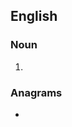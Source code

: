 {{also|runtimes|run-times}}
==English==

===Noun===
{{head|en|noun plural form}}

# {{plural of|run time|lang=en}}

===Anagrams===
* {{anagrams|en|Terminus|muntries|numerist|terminus|unmiters|unmitres}}